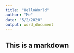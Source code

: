 ```yaml
---
title: "HelloWorld"
author: "Me"
date: "5/2/2020"
output: word_document
---
```

## This is a markdown